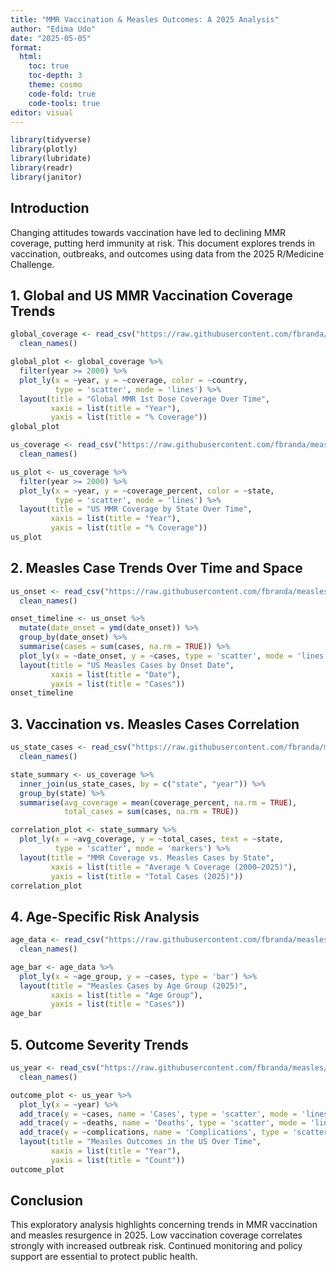 ```yaml
---
title: "MMR Vaccination & Measles Outcomes: A 2025 Analysis"
author: "Edima Udo"
date: "2025-05-05"
format:
  html:
    toc: true
    toc-depth: 3
    theme: cosmo
    code-fold: true
    code-tools: true
editor: visual
---
```


```r
library(tidyverse)
library(plotly)
library(lubridate)
library(readr)
library(janitor)
```

## Introduction

Changing attitudes towards vaccination have led to declining MMR coverage, putting herd immunity at risk. This document explores trends in vaccination, outbreaks, and outcomes using data from the 2025 R/Medicine Challenge.

## 1. Global and US MMR Vaccination Coverage Trends

```r
global_coverage <- read_csv("https://raw.githubusercontent.com/fbranda/measles/main/Measles_vaccination_coverage_Global.csv") %>%
  clean_names()
```

```r
global_plot <- global_coverage %>%
  filter(year >= 2000) %>%
  plot_ly(x = ~year, y = ~coverage, color = ~country,
          type = 'scatter', mode = 'lines') %>%
  layout(title = "Global MMR 1st Dose Coverage Over Time",
         xaxis = list(title = "Year"),
         yaxis = list(title = "% Coverage"))
global_plot
```

```r
us_coverage <- read_csv("https://raw.githubusercontent.com/fbranda/measles/main/USA/data/all/measles-USA-by-mmr-coverage.csv") %>%
  clean_names()
```

```r
us_plot <- us_coverage %>%
  filter(year >= 2000) %>%
  plot_ly(x = ~year, y = ~coverage_percent, color = ~state,
          type = 'scatter', mode = 'lines') %>%
  layout(title = "US MMR Coverage by State Over Time",
         xaxis = list(title = "Year"),
         yaxis = list(title = "% Coverage"))
us_plot
```

## 2. Measles Case Trends Over Time and Space

```r
us_onset <- read_csv("https://raw.githubusercontent.com/fbranda/measles/main/USA/data/all/measles-USA-by-onset-date.csv") %>%
  clean_names()
```

```r
onset_timeline <- us_onset %>%
  mutate(date_onset = ymd(date_onset)) %>%
  group_by(date_onset) %>%
  summarise(cases = sum(cases, na.rm = TRUE)) %>%
  plot_ly(x = ~date_onset, y = ~cases, type = 'scatter', mode = 'lines') %>%
  layout(title = "US Measles Cases by Onset Date",
         xaxis = list(title = "Date"),
         yaxis = list(title = "Cases"))
onset_timeline
```

## 3. Vaccination vs. Measles Cases Correlation

```r
us_state_cases <- read_csv("https://raw.githubusercontent.com/fbranda/measles/main/USA/data/2025/measles-USA-by-state-timeline.csv") %>%
  clean_names()
```

```r
state_summary <- us_coverage %>%
  inner_join(us_state_cases, by = c("state", "year")) %>%
  group_by(state) %>%
  summarise(avg_coverage = mean(coverage_percent, na.rm = TRUE),
            total_cases = sum(cases, na.rm = TRUE))
```

```r
correlation_plot <- state_summary %>%
  plot_ly(x = ~avg_coverage, y = ~total_cases, text = ~state,
          type = 'scatter', mode = 'markers') %>%
  layout(title = "MMR Coverage vs. Measles Cases by State",
         xaxis = list(title = "Average % Coverage (2000–2025)"),
         yaxis = list(title = "Total Cases (2025)"))
correlation_plot
```

## 4. Age-Specific Risk Analysis

```r
age_data <- read_csv("https://raw.githubusercontent.com/fbranda/measles/main/USA/data/2025/measles-USA-by-age.csv") %>%
  clean_names()
```

```r
age_bar <- age_data %>%
  plot_ly(x = ~age_group, y = ~cases, type = 'bar') %>%
  layout(title = "Measles Cases by Age Group (2025)",
         xaxis = list(title = "Age Group"),
         yaxis = list(title = "Cases"))
age_bar
```

## 5. Outcome Severity Trends

```r
us_year <- read_csv("https://raw.githubusercontent.com/fbranda/measles/main/USA/data/all/measles-USA-by-year.csv") %>%
  clean_names()
```

```r
outcome_plot <- us_year %>%
  plot_ly(x = ~year) %>%
  add_trace(y = ~cases, name = 'Cases', type = 'scatter', mode = 'lines') %>%
  add_trace(y = ~deaths, name = 'Deaths', type = 'scatter', mode = 'lines') %>%
  add_trace(y = ~complications, name = 'Complications', type = 'scatter', mode = 'lines') %>%
  layout(title = "Measles Outcomes in the US Over Time",
         xaxis = list(title = "Year"),
         yaxis = list(title = "Count"))
outcome_plot
```

## Conclusion

This exploratory analysis highlights concerning trends in MMR vaccination and measles resurgence in 2025. Low vaccination coverage correlates strongly with increased outbreak risk. Continued monitoring and policy support are essential to protect public health.
